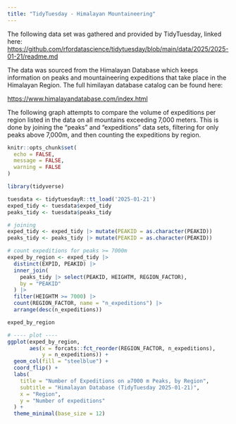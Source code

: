 ```yaml
---
title: "TidyTuesday - Himalayan Mountaineering"
---
```


The following data set was gathered and provided by TidyTuesday, linked here:\
<https://github.com/rfordatascience/tidytuesday/blob/main/data/2025/2025-01-21/readme.md>

The data was sourced from the Himalayan Database which keeps information on peaks and mountaineering expeditions that take place in the Himalayan Region. The full himilayan database catalog can be found here:

<https://www.himalayandatabase.com/index.html>

The following graph attempts to compare the volume of expeditions per region listed in the data on all mountains exceeding 7,000 meters. This is done by joining the "peaks" and "expeditions" data sets, filtering for only peaks above 7,000m, and then counting the expeditions by region.

```r

knitr::opts_chunk$set(
  echo = FALSE,
  message = FALSE,
  warning = FALSE
)

library(tidyverse)
```

```r
tuesdata <- tidytuesdayR::tt_load('2025-01-21')
exped_tidy <- tuesdata$exped_tidy
peaks_tidy <- tuesdata$peaks_tidy
```

```r
# joining
exped_tidy <- exped_tidy |> mutate(PEAKID = as.character(PEAKID))
peaks_tidy <- peaks_tidy |> mutate(PEAKID = as.character(PEAKID))

# count expeditions for peaks >= 7000m 
exped_by_region <- exped_tidy |>
  distinct(EXPID, PEAKID) |>  
  inner_join(
    peaks_tidy |> select(PEAKID, HEIGHTM, REGION_FACTOR),
    by = "PEAKID"
  ) |>
  filter(HEIGHTM >= 7000) |>
  count(REGION_FACTOR, name = "n_expeditions") |>
  arrange(desc(n_expeditions))

exped_by_region
```

```r
# ---- plot ----
ggplot(exped_by_region,
       aes(x = forcats::fct_reorder(REGION_FACTOR, n_expeditions),
           y = n_expeditions)) +
  geom_col(fill = "steelblue") +
  coord_flip() +
  labs(
    title = "Number of Expeditions on ≥7000 m Peaks, by Region",
    subtitle = "Himalayan Database (TidyTuesday 2025-01-21)",
    x = "Region",
    y = "Number of expeditions"
  ) +
  theme_minimal(base_size = 12)
```
